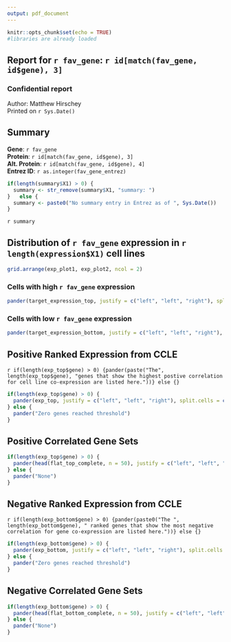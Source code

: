 ```yaml
---
output: pdf_document
---
```


```r
knitr::opts_chunk$set(echo = TRUE)
#libraries are already loaded
```

## Report for `r fav_gene`: `r id[match(fav_gene, id$gene), 3]`  
### Confidential report  
Author: Matthew Hirschey  
Printed on `r Sys.Date()`  

## Summary  
**Gene**: `r fav_gene`  
**Protein**: `r id[match(fav_gene, id$gene), 3]`  
**Alt. Protein**: `r id[match(fav_gene, id$gene), 4]`  
**Entrez ID**: `r as.integer(fav_gene_entrez)`
  
```r
if(length(summary$X1) > 0) {
  summary <- str_remove(summary$X1, "summary: ")
}   else {
  summary <- paste0("No summary entry in Entrez as of ", Sys.Date())
}
```
`r summary`  
  
\newpage 
## Distribution of `r fav_gene` expression in `r length(expression$X1)` cell lines  
  
```r
grid.arrange(exp_plot1, exp_plot2, ncol = 2)
```
  
### Cells with high `r fav_gene` expression
```r
pander(target_expression_top, justify = c("left", "left", "right"), split.cells = c("25%", "65%", "10%"))
```
    
### Cells with low `r fav_gene` expression
```r
pander(target_expression_bottom, justify = c("left", "left", "right"), split.cells = c("25%", "65%", "10%"))
```
  
\newpage 
## Positive Ranked Expression from CCLE  
`r if(length(exp_top$gene) > 0) {pander(paste("The", length(exp_top$gene), "genes that show the highest postive correlation for cell line co-expression are listed here."))} else {}`  
```r
if(length(exp_top$gene) > 0) {
  pander(exp_top, justify = c("left", "left", "right"), split.cells = c("25%", "65%", "10%"))
} else {
  pander("Zero genes reached threshold")
}
```
  
\newpage    
## Positive Correlated Gene Sets  
  
```r
if(length(exp_top$gene) > 0) {
  pander(head(flat_top_complete, n = 50), justify = c("left", "left", "right"), split.table = Inf)
} else {
  pander("None")
}
```
  
\newpage
## Negative Ranked Expression from CCLE  
`r if(length(exp_bottom$gene) > 0) {pander(paste0("The ", length(exp_bottom$gene), " ranked genes that show the most negative correlation for gene co-expression are listed here."))} else {}`  
```r
if(length(exp_bottom$gene) > 0) {
  pander(exp_bottom, justify = c("left", "left", "right"), split.cells = c("25%", "65%", "10%"))
} else {
  pander("Zero genes reached threshold")
}
```
  
\newpage  
## Negative Correlated Gene Sets  
   
```r
if(length(exp_bottom$gene) > 0) {
  pander(head(flat_bottom_complete, n = 50), justify = c("left", "left", "right"), split.table = Inf)
} else {
  pander("None")
}
```
